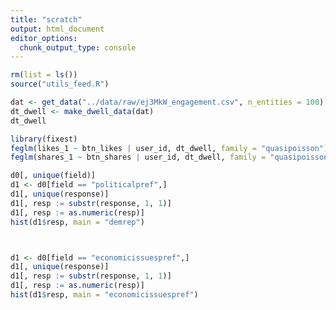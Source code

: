 ```yaml
---
title: "scratch"
output: html_document
editor_options: 
  chunk_output_type: console
---
```


```r
rm(list = ls())
source("utils_feed.R")

dat <- get_data("../data/raw/ej3MkW_engagement.csv", n_entities = 100)
dt_dwell <- make_dwell_data(dat)
dt_dwell

library(fixest)
feglm(likes_1 ~ btn_likes | user_id, dt_dwell, family = "quasipoisson")
feglm(shares_1 ~ btn_shares | user_id, dt_dwell, family = "quasipoisson")
```

```r
d0[, unique(field)]
d1 <- d0[field == "politicalpref",]
d1[, unique(response)]
d1[, resp := substr(response, 1, 1)]
d1[, resp := as.numeric(resp)]
hist(d1$resp, main = "demrep")



d1 <- d0[field == "economicissuespref",]
d1[, unique(response)]
d1[, resp := substr(response, 1, 1)]
d1[, resp := as.numeric(resp)]
hist(d1$resp, main = "economicissuespref")

```


